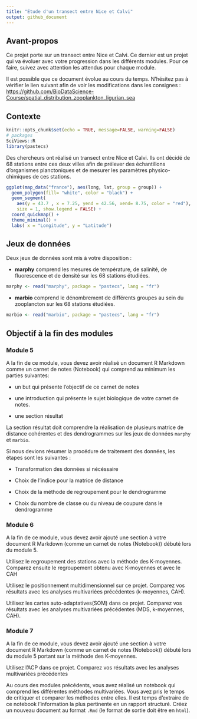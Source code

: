 ```yaml
---
title: "Etude d'un transect entre Nice et Calvi"
output: github_document
---
```


## Avant-propos

Ce projet porte sur un transect entre Nice et Calvi. Ce dernier est un projet qui va évoluer avec votre progression dans les différents modules. Pour ce faire, suivez avec attention les attendus pour chaque module. 

Il est possible que ce document évolue au cours du temps. N'hésitez pas à vérifier le lien suivant afin de voir les modifications dans les consignes : <https://github.com/BioDataScience-Course/spatial_distribution_zooplankton_ligurian_sea>


## Contexte 

```r
knitr::opts_chunk$set(echo = TRUE, message=FALSE, warning=FALSE)
# packages
SciViews::R
library(pastecs)
```

Des chercheurs ont réalisé un transect entre Nice et Calvi. Ils ont décidé de 68 stations entre ces deux villes afin de prélever des échantillons d'organismes planctoniques et de mesurer les paramètres physico-chimiques de ces stations.


```r
ggplot(map_data("france"), aes(long, lat, group = group)) +
  geom_polygon(fill= "white", color = "black") +
  geom_segment(
    aes(y = 43.7 , x = 7.25, yend = 42.56, xend= 8.75, color = "red"), 
    size = 1, show.legend = FALSE) +
  coord_quickmap() +
  theme_minimal() +
  labs( x = "Longitude", y = "Latitude")
```

## Jeux de données

Deux jeux de données sont mis à votre disposition :

- **marphy** comprend les mesures de température, de salinité, de fluorescence et de densité sur les 68 stations étudiées.

```r
marphy <- read("marphy", package = "pastecs", lang = "fr")
```

- **marbio** comprend le dénombrement de différents groupes au sein du zooplancton sur les 68 stations étudiées.

```r
marbio <- read("marbio", package = "pastecs", lang = "fr")
```

## Objectif à la fin des modules

### Module 5

A la fin de ce module, vous devez avoir réalisé un document R Markdown comme un carnet de notes (Notebook) qui comprend au minimum les parties suivantes:

- un but qui présente l'objectif de ce carnet de notes

- une introduction qui présente le sujet biologique de votre carnet de notes.

- une section résultat

La section résultat doit comprendre la réalisation de plusieurs matrice de distance cohérentes et des dendrogrammes sur les jeux de données `marphy` et `marbio`. 

Si nous devions résumer la procédure de traitement des données, les étapes sont les suivantes :

- Transformation des données si nécéssaire

- Choix de l'indice pour la matrice de distance

- Choix de la méthode de regroupement pour le dendrogramme

- Choix du nombre de classe ou du niveau de coupure dans le dendrogramme

### Module 6

A la fin de ce module, vous devez avoir ajouté une section à votre document R Markdown (comme un carnet de notes (Notebook)) débuté lors du module 5.

Utilisez le regroupement des stations avec la méthode des K-moyennes. Comparez ensuite le regroupement obtenu avec K-moyennes et avec le CAH

Utilisez le positionnement multidimensionnel sur ce projet. Comparez vos résultats avec les analyses multivariées précédentes (k-moyennes, CAH).

Utilisez les cartes auto-adaptatives(SOM) dans ce projet. Comparez vos résultats avec les analyses multivariées précédentes (MDS, k-moyennes, CAH).

### Module 7

A la fin de ce module, vous devez avoir ajouté une section à votre document R Markdown (comme un carnet de notes (Notebook)) débuté lors du module 5 portant sur la méthode des K-moyennes.

Utilisez l'ACP dans ce projet. Comparez vos résultats avec les analyses multivariées précédentes

Au cours des modules précédents, vous avez réalisé un notebook qui comprend les différentes méthodes multivariées. Vous avez pris le temps de critiquer et comparer les méthodes entre elles. Il est temps d'extraire de ce notebook l'information la plus pertinente en un rapport structuré. Créez un nouveau document au format `.Rmd` (le format de sortie doit être en `html`). 
